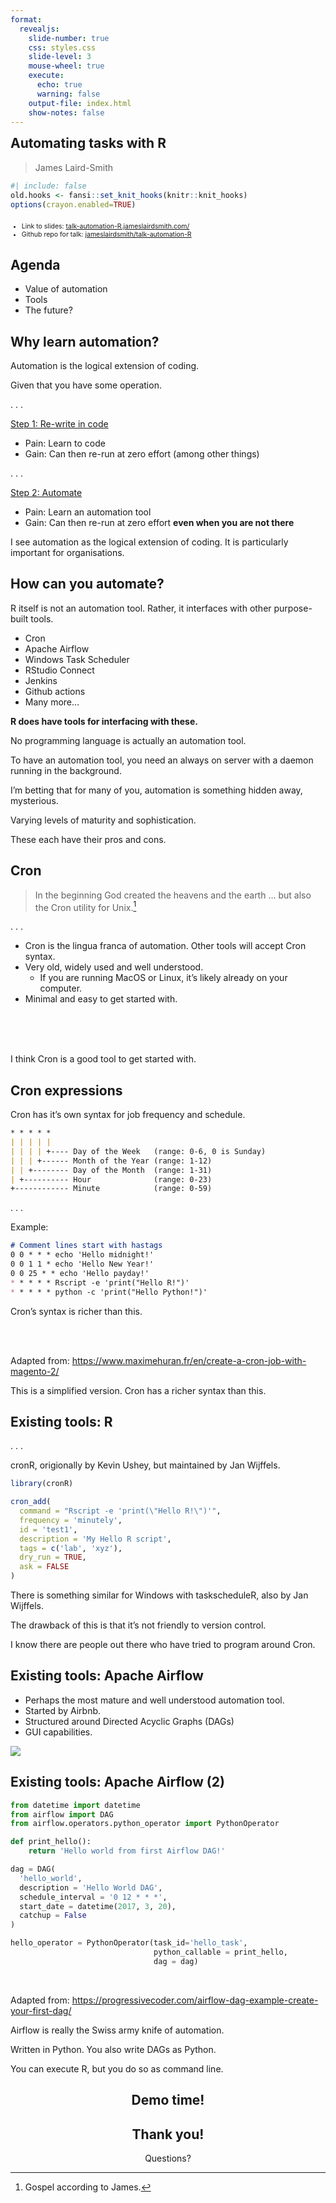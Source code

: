 ```yaml
---
format:
  revealjs: 
    slide-number: true
    css: styles.css
    slide-level: 3
    mouse-wheel: true
    execute:
      echo: true
      warning: false
    output-file: index.html
    show-notes: false
---
```


## Automating tasks with R {style="margin-top: 0em;"}

> James Laird-Smith
```r
#| include: false
old.hooks <- fansi::set_knit_hooks(knitr::knit_hooks)
options(crayon.enabled=TRUE)
```

::: {style="margin-top: 2em; margin-bottom: 1em; font-size: 0.75em;"}
- Link to slides: [talk-automation-R.jameslairdsmith.com/](https://talk-automation-R.jameslairdsmith.com/)
- Github repo for talk: [jameslairdsmith/talk-automation-R](https://github.com/jameslairdsmith/talk-automation-R)
:::

## Agenda

- Value of automation
- Tools
- The future?

## Why learn automation? {.smaller}

Automation is the logical extension of coding.


:::{.callout-note icon=false appearance="minimal"}
Given that you have some operation.
:::

. . .

<u>Step 1: Re-write in code</u>

- Pain: Learn to code
- Gain: Can then re-run at zero effort (among other things)

. . .

<u>Step 2: Automate</u>

- Pain: Learn an automation tool
- Gain: Can then re-run at zero effort **even when you are not there**

::: {.notes}
I see automation as the logical extension of coding.
It is particularly important for organisations.
:::

## How can you automate? {.smaller}

:::{.callout-note}
R itself is not an automation tool. 
Rather, it interfaces with other purpose-built tools.
:::

- Cron
- Apache Airflow
- Windows Task Scheduler
- RStudio Connect
- Jenkins
- Github actions
- Many more...

**R does have tools for interfacing with these.**

::: {.notes}
No programming language is actually an automation tool.

To have an automation tool, you need an always on server with a daemon running in the background.

I'm betting that for many of you, automation is something hidden away, mysterious.

Varying levels of maturity and sophistication.

These each have their pros and cons.
:::


## Cron {.smaller}


> In the beginning God created the heavens and the earth ... but also the Cron utility for Unix.^[Gospel according to James.]

. . .

::: {.incremental}
- Cron is the lingua franca of automation. Other tools will accept Cron syntax.
- Very old, widely used and well understood.
  - If you are running MacOS or Linux, it's likely already on your computer.
- Minimal and easy to get started with.
:::

<br>
<br>
<br>

::: {.notes}
I think Cron is a good tool to get started with.
:::



## Cron expressions {.smaller}

Cron has it's own syntax for job frequency and schedule.



```markdown
* * * * *
| | | | |
| | | | +---- Day of the Week   (range: 0-6, 0 is Sunday)
| | | +------ Month of the Year (range: 1-12)
| | +-------- Day of the Month  (range: 1-31)
| +---------- Hour              (range: 0-23)
+------------ Minute            (range: 0-59)
```
. . .

Example:
```markdown
# Comment lines start with hastags
0 0 * * * echo 'Hello midnight!'
0 0 1 1 * echo 'Hello New Year!'
0 0 25 * * echo 'Hello payday!'
* * * * * Rscript -e 'print("Hello R!")'
* * * * * python -c 'print("Hello Python!")'
```

Cron's syntax is richer than this.


<br>
<br>

::: aside
Adapted from: [https://www.maximehuran.fr/en/create-a-cron-job-with-magento-2/](https://www.maximehuran.fr/en/create-a-cron-job-with-magento-2/)
:::

::: {.notes}
This is a simplified version. Cron has a richer syntax than this.
:::

## Existing tools: R {.smaller}

. . .

cronR, origionally by Kevin Ushey, but maintained by Jan Wijffels.

```r
library(cronR)

cron_add(
  command = "Rscript -e 'print(\"Hello R!\")'",
  frequency = 'minutely',
  id = 'test1',
  description = 'My Hello R script',
  tags = c('lab', 'xyz'),
  dry_run = TRUE,
  ask = FALSE
)
```


::: {.notes}
There is something similar for Windows with taskscheduleR, also by Jan Wijffels.

The drawback of this is that it's not friendly to version control.

I know there are people out there who have tried to program around Cron.
:::

## Existing tools: Apache Airflow

- Perhaps the most mature and well understood automation tool.
- Started by Airbnb.
- Structured around Directed Acyclic Graphs (DAGs)
- GUI capabilities.

![](airflow-image.png)

## Existing tools: Apache Airflow (2)  {.smaller}


```python
from datetime import datetime
from airflow import DAG
from airflow.operators.python_operator import PythonOperator

def print_hello():
    return 'Hello world from first Airflow DAG!'

dag = DAG(
  'hello_world', 
  description = 'Hello World DAG',
  schedule_interval = '0 12 * * *',
  start_date = datetime(2017, 3, 20), 
  catchup = False
)

hello_operator = PythonOperator(task_id='hello_task',
                                python_callable = print_hello, 
                                dag = dag)
```

<br>

::: aside
Adapted from: [https://progressivecoder.com/airflow-dag-example-create-your-first-dag/](https://progressivecoder.com/airflow-dag-example-create-your-first-dag/)
:::

::: {.notes}
Airflow is really the Swiss army knife of automation.

Written in Python. You also write DAGs as Python. 

You can execute R, but you do so as command line.
:::

:::{style="text-align: center;"}
# Demo time! 
:::

:::{style="text-align: center;"}
# Thank you! 

Questions?
:::